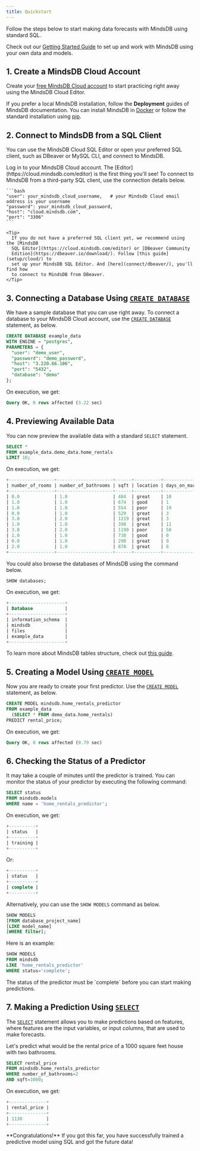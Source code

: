 ```yaml
---
title: Quickstart
---
```


Follow the steps below to start making data forecasts with MindsDB using standard SQL.

Check out our [Getting Started Guide](/getting-started/) to set up and work with
MindsDB using your own data and models.

## 1. Create a MindsDB Cloud Account

Create your [free MindsDB Cloud account](https://cloud.mindsdb.com/register) to
start practicing right away using the MindsDB Cloud Editor.

If you prefer a local MindsDB installation, follow the **Deployment** guides of
MindsDB documentation. You can install MindsDB in
[Docker](setup/self-hosted/docker/) or follow the standard installation using
[pip](setup/self-hosted/pip/source/).

## 2. Connect to MindsDB from a SQL Client

You can use the MindsDB Cloud SQL Editor or open your preferred SQL client, such
as DBeaver or MySQL CLI, and connect to MindsDB.

<Tabs>

  <Tab title="Using the MindsDB Cloud SQL Editor">
    Log in to your MindsDB Cloud account. The
    [Editor](https://cloud.mindsdb.com/editor) is the first thing you'll see!
  </Tab>

  <Tab title="Using a third-party SQL Client">
    To connect to MindsDB from a third-party SQL client, use the connection details
    below.

    ```bash
    "user": your_mindsdb_cloud_username,   # your Mindsdb Cloud email address is your username
    "password": your_mindsdb_cloud_password,
    "host": "cloud.mindsdb.com",
    "port": "3306"
    ```

    <Tip>
      If you do not have a preferred SQL client yet, we recommend using the [MindsDB
      SQL Editor](https://cloud.mindsdb.com/editor) or [DBeaver Community
      Edition](https://dbeaver.io/download/). Follow [this guide](setup/cloud/) to
      set up your MindsDB SQL Editor. And [here](connect/dbeaver/), you'll find how
      to connect to MindsDB from DBeaver.
    </Tip>
  </Tab>

</Tabs>

## 3. Connecting a Database Using [`CREATE DATABASE`](/sql/create/databases/)

We have a sample database that you can use right away. To connect a database to your MindsDB Cloud account, use the [`CREATE DATABASE`](/sql/create/databases/) statement, as below.

```sql
CREATE DATABASE example_data
WITH ENGINE = "postgres",
PARAMETERS = {
  "user": "demo_user",
  "password": "demo_password",
  "host": "3.220.66.106",
  "port": "5432",
  "database": "demo"
};
```

On execution, we get:

```sql
Query OK, 0 rows affected (3.22 sec)
```

## 4. Previewing Available Data

You can now preview the available data with a standard `SELECT` statement.

```sql
SELECT *
FROM example_data.demo_data.home_rentals
LIMIT 10;
```

On execution, we get:

```sql
+-----------------+---------------------+------+----------+----------------+---------------+--------------+--------------+
| number_of_rooms | number_of_bathrooms | sqft | location | days_on_market | initial_price | neighborhood | rental_price |
+-----------------+---------------------+------+----------+----------------+---------------+--------------+--------------+
| 0.0             | 1.0                 | 484  | great    | 10             | 2271          | south_side   | 2271         |
| 1.0             | 1.0                 | 674  | good     | 1              | 2167          | downtown     | 2167         |
| 1.0             | 1.0                 | 554  | poor     | 19             | 1883          | westbrae     | 1883         |
| 0.0             | 1.0                 | 529  | great    | 3              | 2431          | south_side   | 2431         |
| 3.0             | 2.0                 | 1219 | great    | 3              | 5510          | south_side   | 5510         |
| 1.0             | 1.0                 | 398  | great    | 11             | 2272          | south_side   | 2272         |
| 3.0             | 2.0                 | 1190 | poor     | 58             | 4463          | westbrae     | 4124         |
| 1.0             | 1.0                 | 730  | good     | 0              | 2224          | downtown     | 2224         |
| 0.0             | 1.0                 | 298  | great    | 9              | 2104          | south_side   | 2104         |
| 2.0             | 1.0                 | 878  | great    | 8              | 3861          | south_side   | 3861         |
+-----------------+---------------------+------+----------+----------------+---------------+--------------+--------------+
```

You could also browse the databases of MindsDB using the command below.

```sql
SHOW databases;
```

On execution, we get:

```sql
+---------------------+
| Database            |
+---------------------+
| information_schema  |
| mindsdb             |
| files               |
| example_data        |
+---------------------+
```

To learn more about MindsDB tables structure, check out
[this guide](sql/table-structure/).

## 5. Creating a Model Using [`CREATE MODEL`](/sql/create/predictor/)

Now you are ready to create your first predictor. Use the
[`CREATE MODEL`](/sql/create/predictor/) statement, as below.

```sql
CREATE MODEL mindsdb.home_rentals_predictor
FROM example_data
  (SELECT * FROM demo_data.home_rentals)
PREDICT rental_price;
```

On execution, we get:

```sql
Query OK, 0 rows affected (9.79 sec)
```

## 6. Checking the Status of a Predictor

It may take a couple of minutes until the predictor is trained. You can monitor
the status of your predictor by executing the following command:

```sql
SELECT status
FROM mindsdb.models
WHERE name = 'home_rentals_predictor';
```

On execution, we get:

```sql
+----------+
| status   |
+----------+
| training |
+----------+
```

Or:

```sql
+----------+
| status   |
+----------+
| complete |
+----------+
```

Alternatively, you can use the `SHOW MODELS` command as below.

```sql
SHOW MODELS
[FROM database_project_name]
[LIKE model_name]
[WHERE filter];
```

Here is an example:

```sql
SHOW MODELS
FROM mindsdb
LIKE 'home_rentals_predictor'
WHERE status='complete';
```

<Warning>
  The status of the predictor must be `complete` before you can start making predictions.
</Warning>

## 7. Making a Prediction Using [`SELECT`](/sql/api/select/)

The [`SELECT`](/sql/api/select/) statement allows you to make predictions based
on features, where features are the input variables, or input columns, that are
used to make forecasts.

Let's predict what would be the rental price of a 1000 square feet house with
two bathrooms.

```sql
SELECT rental_price
FROM mindsdb.home_rentals_predictor
WHERE number_of_bathrooms=2
AND sqft=1000;
```

On execution, we get:

```sql
+--------------+
| rental_price |
+--------------+
| 1130         |
+--------------+
```

<Check>
**Congratulations!** If you got this far, you have successfully trained a predictive model using SQL
and got the future data!
</Check>
